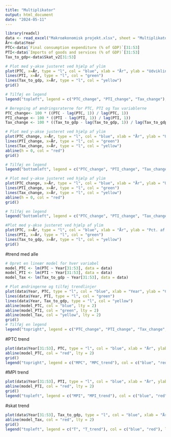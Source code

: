```yaml
---
title: "Multiplikator"
output: html_document
date: "2024-05-11"
---
```


```r
library(readxl)
data <- read_excel("Makroøkonomisk projekt.xlsx", sheet = "Multiplikator")
År<-data$Year
PTC<-data$`Final consumption expenditure (% of GDP)`[31:53]
PTI<-data$`Imports of goods and services (% of GDP)`[31:53]
Tax_to_gdp<-data$Skat_v2[31:53]
```

```r
# Plot med y-akse justeret ved hjælp af ylim
plot(PTC, x=År, type = "l", col = "blue", xlab = "År", ylab = "Udvikling i pct.", ylim = c(0, 130))
lines(PTI, x=År, type = "l", col = "green")
lines(Tax_to_gdp, x=År, type = "l", col = "yellow")
grid()

# Tilføj en legend
legend("topleft", legend = c("PTC_change", "PTI_change", "Tax_change"), col = c("blue", "green", "yellow"), lty = 1)
```


```r
# Beregning af ændringsraterne for PTC, PTI og Tax variablerne
PTC_change<- 100 * ((PTC - lag(PTC, 1)) / lag(PTC, 1))
PTI_change <- 100 * ((PTI - lag(PTI, 1)) / lag(PTI, 1))
Tax_change <- 100 * ((Tax_to_gdp - lag(Tax_to_gdp, 1)) / lag(Tax_to_gdp, 1))

# Plot med y-akse justeret ved hjælp af ylim
plot(PTC_change, x=År, type = "l", col = "blue", xlab = "År", ylab = "Udvikling i pct.", ylim = c(-20, 20))
lines(PTI_change, x=År, type = "l", col = "green")
lines(Tax_change, x=År, type = "l", col = "yellow")
abline(h = 0, col = "red")
grid()

# Tilføj en legend
legend("bottomleft", legend = c("PTC_change", "PTI_change", "Tax_change"), col = c("blue", "green", "yellow"), lty = 1)
```


```r

# Plot med y-akse justeret ved hjælp af ylim
plot(PTC_change, x=År, type = "l", col = "blue", xlab = "År", ylab = "Udvikling i pct.", ylim = c(-20, 20))
lines(PTI_change, x=År, type = "l", col = "green")
lines(Tax_change, x=År, type = "l", col = "yellow")
abline(h = 0, col = "red")
grid()

# Tilføj en legend
legend("bottomleft", legend = c("PTC_change", "PTI_change", "Tax_change"), col = c("blue", "green", "yellow"), lty = 1)
```

```r
#Plot med y-akse justeret ved hjælp af ylim
plot(PTC, x=År, type = "l", col = "blue", xlab = "År", ylab = "Pct. af BNP", ylim = c(0, 100))
lines(PTI, x=År, type = "l", col = "green")
lines(Tax_to_gdp, x=År, type = "l", col = "yellow")
grid()
```

#trend med alle
```r
# Opret en lineær model for hver variabel
model_PTC <- lm(PTC ~ Year[31:53], data = data)
model_PTI <- lm(PTI ~ Year[31:53], data = data)
model_Tax <- lm(Tax_to_gdp ~ Year[31:53], data = data)

# Plot ændringerne og tilføj trendlinjer
plot(data$Year, PTC, type = "l", col = "blue", xlab = "Year", ylab = "Change", ylim = c(0, 105))
lines(data$Year, PTI, type = "l", col = "green")
lines(data$Year, Tax_to_gdp, type = "l", col = "yellow")
abline(model_PTC, col = "blue", lty = 2)
abline(model_PTI, col = "green", lty = 2)
abline(model_Tax, col = "yellow", lty = 2)
grid()
# Tilføj en legend
legend("topright", legend = c("PTC_change", "PTI_change", "Tax_change", "PTC_trend", "PTI_trend", "Tax_trend"), col = c("blue", "green", "yellow", "blue", "green", "yellow"), lty = c(1, 1, 1, 2, 2, 2))
```

#PTC trend
```r
plot(data$Year[31:53], PTC, type = "l", col = "blue", xlab = "År", ylab = "Pct. af BNP", ylim = c(70, 80), xlim=c(2000, 2022))
abline(model_PTC, col = "red", lty = 2)
grid()
legend("topright", legend = c("MPC", "MPC_trend"), col = c("blue", "red"), lty = c(1, 2))
```




#MPI trend
```r
plot(data$Year[31:53], PTI, type = "l", col = "blue", xlab = "År", ylab = "Pct. af BNP", ylim = c(20, 55), xlim = c(2000,2022))
abline(model_PTI, col = "red", lty = 2)
grid()
legend("topleft", legend = c("MPI", "MPI_trend"), col = c("blue", "red"), lty = c(1, 2))
```

#skat trend
```r
plot(data$Year[31:53], Tax_to_gdp, type = "l", col = "blue", xlab = "År", ylab = "Pct. af BNP", ylim = c(32, 40), xlim = c(2000,2022))
abline(model_Tax, col = "red", lty = 2)
grid()
legend("topleft", legend = c("T", "T_trend"), col = c("blue", "red"), lty = c(1, 2))
```





